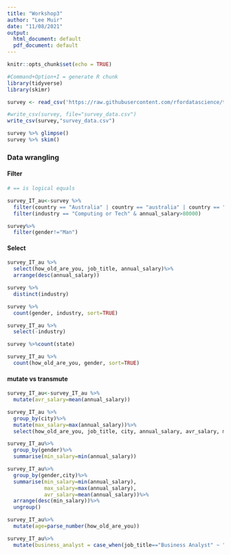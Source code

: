 ```yaml
---
title: "Workshop3"
author: "Lee Muir"
date: "11/08/2021"
output:
  html_document: default
  pdf_document: default
---
```


```r
knitr::opts_chunk$set(echo = TRUE)
```

```r
#Command+Option+I = generate R chunk
library(tidyverse)
library(skimr)

survey <- read_csv('https://raw.githubusercontent.com/rfordatascience/tidytuesday/master/data/2021/2021-05-18/survey.csv')

#write_csv(survey, file="survey_data.csv")
write_csv(survey,"survey_data.csv")

survey %>% glimpse()
survey %>% skim()

```

### Data wrangling

#### Filter

```r
# == is logical equals

survey_IT_au<-survey %>% 
  filter(country == "Australia" | country == "australia" | country == "Australi") %>%
  filter(industry == "Computing or Tech" & annual_salary>80000)

survey%>%
  filter(gender!="Man")

```

#### Select

```r
survey_IT_au %>%
  select(how_old_are_you, job_title, annual_salary)%>%
  arrange(desc(annual_salary))

survey %>%
  distinct(industry)

survey %>%
  count(gender, industry, sort=TRUE)

survey_IT_au %>%
  select(-industry)

survey %>%count(state)

survey_IT_au %>%
  count(how_old_are_you, gender, sort=TRUE)

```

#### mutate vs transmute

```r
survey_IT_au<-survey_IT_au %>%
  mutate(avr_salary=mean(annual_salary))

survey_IT_au %>%
  group_by(city)%>%
  mutate(max_salary=max(annual_salary))%>%
  select(how_old_are_you, job_title, city, annual_salary, avr_salary, max_salary)

survey_IT_au%>%
  group_by(gender)%>%
  summarise(min_salary=min(annual_salary))

survey_IT_au%>%
  group_by(gender,city)%>%
  summarise(min_salary=min(annual_salary),
            max_salary=max(annual_salary),
            avr_salary=mean(annual_salary))%>%
  arrange(desc(min_salary))%>%
  ungroup()

survey_IT_au%>%
  mutate(age=parse_number(how_old_are_you))

survey_IT_au%>%
  mutate(business_analyst = case_when(job_title=="Business Analyst" ~ "Yes", T~"No"))
```



